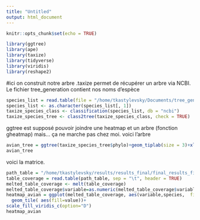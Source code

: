 ```yaml
---
title: "Untitled"
output: html_document
---
```


```r
knitr::opts_chunk$set(echo = TRUE)
```

```r
library(ggtree)
library(ape)
library(taxize)
library(tidyverse)
library(viridis)
library(reshape2)

```



#ici on construit notre arbre .taxize permet de récupérer un arbre via NCBI. Le fichier tree_generation contient nos noms d'espèce
```r
species_list = read.table(file = "/home/tkastylevsky/Documents/tree_generation.txt", sep ="\t")
species_list <- as.character(species_list[, 1])
taxize_species_class <- classification(species_list, db = "ncbi")
taxize_species_tree <- class2tree(taxize_species_class, check = TRUE)

```


ggtree est supposé pouvoir joindre une heatmap et un arbre (fonction gheatmap) mais... ça ne marche pas chez moi. voici l'arbre 
```r
avian_tree = ggtree(taxize_species_tree$phylo)+geom_tiplab(size = 3)+xlim(c(0,85))
avian_tree
```

voici la matrice. 
```r
path_table = "/home/tkastylevsky/results/results_final/final_results_fig_4/coverage_matrix.txt"
table_coverage = read.table(path_table, sep = "\t", header = TRUE)
melted_table_coverage <- melt(table_coverage)
melted_table_coverage$variable=as.numeric(melted_table_coverage$variable)
heatmap_avian = ggplot(melted_table_coverage, aes(variable,species,  fill=value )) + 
  geom_tile( aes(fill=value))+
scale_fill_viridis_c(option="D")
heatmap_avian
```



